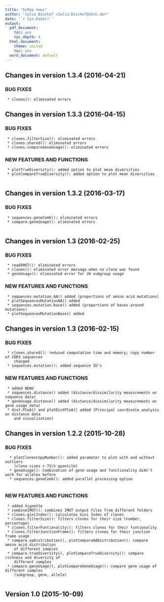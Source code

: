```yaml
---
title: "bcRep news"
author: "Julia Bischof <Julia.Bischof@uksh.de>"
date: '`r Sys.Date()`'
output:
  pdf_document:
    toc: yes
    toc_depth: 4
  html_document:
    theme: united
    toc: yes
  word_document: default
---
```



## Changes in version 1.3.4 (2016-04-21)

### BUG FIXES

     * clones(): eliminated errors


## Changes in version 1.3.3 (2016-04-15)

### BUG FIXES

     * clones.filterSize(): eliminated errors
     * clones.shared(): eliminated errors
     * clones.compareGeneUsage(): eliminated errors

### NEW FEATURES AND FUNCTIONS

     * plotTrueDiversity(): added option to plot mean diversities
     * plotCompareTrueDiversity(): added option to plot mean diversities
     
## Changes in version 1.3.2 (2016-03-17)

### BUG FIXES

     * sequences.geneComb(): eliminated errors
     * compare.geneUsage(): eliminated errors
     

## Changes in version 1.3 (2016-02-25)

### BUG FIXES

     * readIMGT(): eliminated errors
     * clones(): eliminated error message when no clone was found
     * geneUsage(): eliminated error for JH subgroup usage
    

### NEW FEATURES AND FUNCTIONS
      
     * sequences.mutation.AA() added (proportions of amino acid mutations)
     * plotSequencesMutationAA() added
     * sequences.mutation.base() added (proportions of bases around mutations)
     * plotSequencesMutationBase() added


## Changes in version 1.3 (2016-02-15)

### BUG FIXES

     * clones.shared(): reduced computation time and memory; copy number of CDR3 sequences 
        changed
     * sequences.mutation(): added sequence ID's
    

### NEW FEATURES AND FUNCTIONS
      
     * added NEWS
     * sequences.distance() added (distance/dissimilarity measurements on sequence data)
     * geneUsage.distance() added (distance/dissimilarity measurements on gene usage data)
     * dist.PCoA() and plotDistPCoA() added (Principal coordinate analysis on distance data
        and visualization)



## Changes in version 1.2.2 (2015-10-28)

### BUG FIXES

      * plotClonesCopyNumber(): added parameter to plot with and without outliers 
        (clone sizes > 75\% quantile)
      * geneUsage(): Combination of gene usage and functionality didn't work for alleles before
      * sequences.geneComb(): added parallel processing option
      

### NEW FEATURES AND FUNCTIONS
      
     * added Vignette
     * combineIMGT(): combines IMGT output files from different folders
     * clones.giniIndex(): calculates Gini Index of clones
     * clones.filterSize(): filters clones for their size (number, percentage)
     * clones.filterFuntionality(): filters clones for their funtionality
     * clones.filterJunctionFrame(): filters clones for their junction frame usage
     * compare.aaDistribution(), plotCompareAADistribution(): compare amino acid distribution 
        of different samples
     * compare.trueDiversity(), plotCompareTrueDiversity(): compare richness and diversity of 
        different samples
     * compare.geneUsage(), plotCompareGeneUsage(): compare gene usage of different samples 
        (subgroup, gene, allele)
     
## Version 1.0 (2015-10-09)
